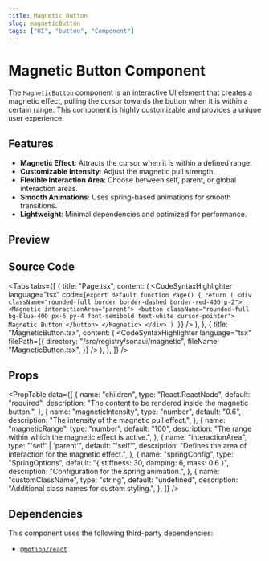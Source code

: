 ```yaml
---
title: Magnetic Button
slug: magneticButton
tags: ["UI", "button", "Component"]
---
```


# Magnetic Button Component

The `MagneticButton` component is an interactive UI element that creates a magnetic effect, pulling the cursor towards the button when it is within a certain range. This component is highly customizable and provides a unique user experience.

## Features

- **Magnetic Effect**: Attracts the cursor when it is within a defined range.
- **Customizable Intensity**: Adjust the magnetic pull strength.
- **Flexible Interaction Area**: Choose between self, parent, or global interaction areas.
- **Smooth Animations**: Uses spring-based animations for smooth transitions.
- **Lightweight**: Minimal dependencies and optimized for performance.

## Preview

<ComponentPreview componentPath="MagneticButton_ex1.tsx" />

## Source Code

<Tabs
  tabs={[
    {
      title: "Page.tsx",
      content: (
        <CodeSyntaxHighlighter
          language="tsx"
          code={`export default function Page() {
    return (
        <div className="rounded-full border border-dashed border-red-400 p-2">
            <Magnetic interactionArea="parent">
            <button className="rounded-full bg-blue-400 px-6 py-4 font-semibold text-white cursor-pointer">
                Magnetic Button
            </button>
            </Magnetic>
        </div>
        )
}`}
        />
      ),
    },
    {
      title: "MagneticButton.tsx",
      content: (
        <CodeSyntaxHighlighter
          language="tsx"
          filePath={{
            directory: "/src/registry/sonaui/magnetic",
            fileName: "MagneticButton.tsx",
          }}
        />
      ),
    },
  ]}
/>

## Props

<PropTable
  data={[
    {
      name: "children",
      type: "React.ReactNode",
      default: "required",
      description: "The content to be rendered inside the magnetic button.",
    },
    {
      name: "magneticIntensity",
      type: "number",
      default: "0.6",
      description: "The intensity of the magnetic pull effect.",
    },
    {
      name: "magneticRange",
      type: "number",
      default: "100",
      description: "The range within which the magnetic effect is active.",
    },
    {
      name: "interactionArea",
      type: "'self' | 'parent'",
      default: "'self'",
      description: "Defines the area of interaction for the magnetic effect.",
    },
    {
      name: "springConfig",
      type: "SpringOptions",
      default: "{ stiffness: 30, damping: 6, mass: 0.6 }",
      description: "Configuration for the spring animation.",
    },
    {
      name: "customClassName",
      type: "string",
      default: "undefined",
      description: "Additional class names for custom styling.",
    },
  ]}
/>

## Dependencies

This component uses the following third-party dependencies:

- [`@motion/react`](https://motion.dev/)
